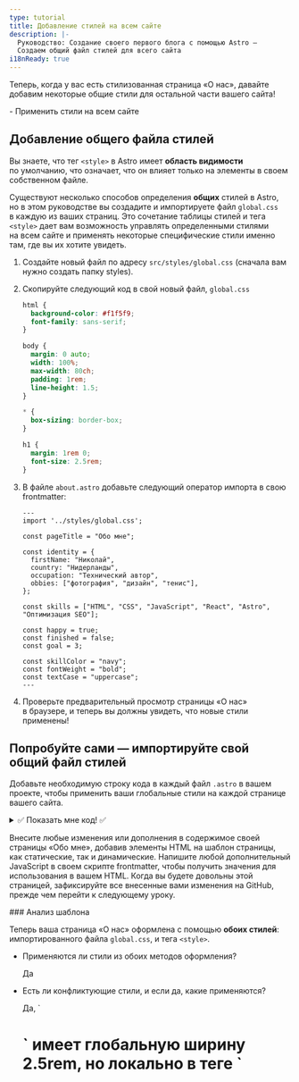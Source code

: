 ```yaml
---
type: tutorial
title: Добавление стилей на всем сайте
description: |-
  Руководство: Создание своего первого блога с помощью Astro —
  Создаем общий файл стилей для всего сайта
i18nReady: true
---
```



Теперь, когда у вас есть стилизованная страница «О нас», давайте добавим некоторые общие стили для остальной части вашего сайта!

<PreCheck>
  - Применить стили на всем сайте
</PreCheck>

## Добавление общего файла стилей

Вы знаете, что тег `<style>` в Astro имеет **область видимости** по умолчанию, что означает, что он влияет только на элементы в своем собственном файле.

Существуют несколько способов определения **общих** стилей в Astro, но в этом руководстве вы создадите и импортируете файл `global.css` в каждую из ваших страниц. Это сочетание таблицы стилей и тега `<style>` дает вам возможность управлять определенными стилями на всем сайте и применять некоторые специфические стили именно там, где вы их хотите увидеть.

1. Создайте новый файл по адресу `src/styles/global.css` (сначала вам нужно создать папку styles).

2. Скопируйте следующий код в свой новый файл, `global.css`

    ```css title="src/styles/global.css"
    html {
      background-color: #f1f5f9;
      font-family: sans-serif;
    }

    body {
      margin: 0 auto;
      width: 100%;
      max-width: 80ch;
      padding: 1rem;
      line-height: 1.5;
    }

    * {
      box-sizing: border-box;
    }

    h1 {
      margin: 1rem 0;
      font-size: 2.5rem;
    }
    ```

3. В файле `about.astro` добавьте следующий оператор импорта в свою frontmatter:

    ```astro title="src/pages/about.astro" ins={2}
    ---
    import '../styles/global.css';

    const pageTitle = "Обо мне";

    const identity = {
      firstName: "Николай",
      country: "Нидерланды",
      occupation: "Технический автор",
      obbies: ["фотография", "дизайн", "тенис"],
    };

    const skills = ["HTML", "CSS", "JavaScript", "React", "Astro", "Оптимизация SEO"];

    const happy = true;
    const finished = false;
    const goal = 3;

    const skillColor = "navy";
    const fontWeight = "bold";
    const textCase = "uppercase";
    ---
    ```

4. Проверьте предварительный просмотр страницы «О нас» в браузере, и теперь вы должны увидеть, что новые стили применены!

<Box icon="puzzle-piece">

## Попробуйте сами — импортируйте свой общий файл стилей

Добавьте необходимую строку кода в каждый файл `.astro` в вашем проекте, чтобы применить ваши глобальные стили на каждой странице вашего сайта.

<details>
<summary>✅ Показать мне код! ✅</summary>

Добавьте следующий оператор импорта к двум другим файлам страниц: `src/pages/index.astro` и `src/pages/blog.astro`

```astro title="src/pages/index.astro" ins={2}
---
import '../styles/global.css';
---
```
</details>
</Box>

Внесите любые изменения или дополнения в содержимое своей страницы «Обо мне», добавив элементы HTML на шаблон страницы, как статические, так и динамические. Напишите любой дополнительный JavaScript в своем скрипте frontmatter, чтобы получить значения для использования в вашем HTML. Когда вы будете довольны этой страницей, зафиксируйте все внесенные вами изменения на GitHub, прежде чем перейти к следующему уроку.

<Box icon="question-mark">
### Анализ шаблона

Теперь ваша страница «О нас» оформлена с помощью **обоих стилей**: импортированного файла `global.css`, и тега `<style>`.

- Применяются ли стили из обоих методов оформления?

    <p>
      <Spoiler>Да</Spoiler>
    </p>

- Есть ли конфликтующие стили, и если да, какие применяются?

    <p>
      <Spoiler>Да, `<h1>` имеет глобальную ширину 2.5rem, но локально в теге `<style>` — 4rem. Локальное правило 4rem применяется на странице «О нас».</Spoiler>
    </p>

- Опишите, как работают `global.css` и `<style>` вместе.

    <p>
      <Spoiler>Когда конфликтующие стили определены как глобальные, так и в локальном теге `<style>` страницы, то локальные стили должны переписывать любые глобальные стили. (Но могут быть и другие факторы, поэтому всегда визуально проверяйте свой сайт, чтобы убедиться, что ваши стили правильно применяются!)</Spoiler>
    </p>

- Как бы вы выбрали, где объявить стиль — в файле `global.css` или в теге `<style>`?

    <p>
      <Spoiler>Если вы хотите, чтобы стиль применялся на всем сайте, то выберите файл `global.css`. Однако, если вы хотите, чтобы стили применялись только к содержимому HTML в одном файле `.astro`, а не влияли на другие элементы на вашем сайте, вы можете использовать тег `<style>`.</Spoiler>
    </p>

</Box>



<Box icon="check-list">
## Чек-лист

<Checklist>
- [ ] Я могу добавить глобальные CSS-стили, импортируя файл `.css`.
</Checklist>
</Box>

### Ресурсы
- [Astro синтаксис против JSX — сравнение](/ru/basics/astro-syntax/#отличия-между-astro-и-jsx)

- [Astro тег `<style>`](/ru/guides/styling/#styling-in-astro)

- [CSS переменные в Astro](/ru/guides/styling/#css-variables)




